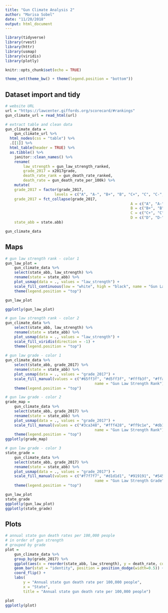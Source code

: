 ```yaml
---
title: "Gun Climate Analysis 2"
author: "Marisa Sobel"
date: "11/20/2018"
output: html_document
---
```


```r
library(tidyverse)
library(rvest)
library(httr)
library(usmap)
library(viridis)
library(plotly)

knitr::opts_chunk$set(echo = TRUE)

theme_set(theme_bw() + theme(legend.position = "bottom"))
```

## Dataset import and tidy

```r
# website URL
url = "https://lawcenter.giffords.org/scorecard/#rankings"
gun_climate_url = read_html(url)

# extract table and clean data
gun_climate_data = 
	gun_climate_url %>% 
  html_nodes(css = "table") %>% 
  .[[1]] %>% 
  html_table(header = TRUE) %>% 
  as.tibble() %>% 
	janitor::clean_names() %>% 
	rename(
		law_strength = gun_law_strength_ranked, 
		grade_2017 = x2017grade, 
		death_rate_rank = gun_death_rate_ranked, 
		death_rate = gun_death_rate_per_100k) %>% 
	mutate(
    grade_2017 = factor(grade_2017, 
                      levels = c("A", "A-", "B+", "B", "C+", "C", "C-", "D", "D-", "F")), 
    grade_2017 = fct_collapse(grade_2017, 
    													A = c("A", "A-"), 
    													B = c("B+", "B"), 
    													C = c("C+", "C", "C-"), 
    													D = c("D", "D-")), 
    state_abb = state.abb)

gun_climate_data
```

## Maps 

```r
# gun law strength rank - color 1
gun_law_plot = 
	gun_climate_data %>% 
	select(state_abb, law_strength) %>% 
	rename(state = state_abb) %>% 
	plot_usmap(data = ., values = "law_strength") +
	scale_fill_continuous(low = "white", high = "black", name = "Gun Law Strength Rank (2017)") +
	theme(legend.position = "top")

gun_law_plot

ggplotly(gun_law_plot)

# gun law strength rank - color 2
gun_climate_data %>% 
	select(state_abb, law_strength) %>% 
	rename(state = state_abb) %>% 
	plot_usmap(data = ., values = "law_strength") +
	scale_fill_viridis(direction = -1) +
	theme(legend.position = "top")
	
# gun law grade - color 1
gun_climate_data %>% 
	select(state_abb, grade_2017) %>% 
	rename(state = state_abb) %>% 
	plot_usmap(data = ., values = "grade_2017") +
	scale_fill_manual(values = c("#65ff3f", "#d5ff3f", "#fffb3f", "#ffab3f", "#ff423f"), 
										name = "Gun Law Strength Rank") + 
	theme(legend.position = "top")

# gun law grade - color 2
grade_map = 
	gun_climate_data %>% 
	select(state_abb, grade_2017) %>% 
	rename(state = state_abb) %>% 
	plot_usmap(data = ., values = "grade_2017") +
	scale_fill_manual(values = c("#3ca348", "#fff428", "#ff9c1e", "#db1d1a", "#4f0b2f"), 
										name = "Gun Law Strength Rank") + 
	theme(legend.position = "top")
ggplotly(grade_map)

# gun law grade - color 3
state_grade =  
	gun_climate_data %>% 
	select(state_abb, grade_2017) %>% 
	rename(state = state_abb) %>% 
	plot_usmap(data = ., values = "grade_2017") +
	scale_fill_manual(values = c("#f7f7f7", "#d1d1d1", "#919191", "#545454", "#262626"), 
										name = "Gun Law Strength Grade") + 
	theme(legend.position = "top")

gun_law_plot
state_grade
ggplotly(gun_law_plot)
ggplotly(state_grade)
```

## Plots 

```r
# annual state gun death rates per 100,000 people
# in order of gun strength 
# grouped by grade
plot = 
	gun_climate_data %>% 
	group_by(grade_2017) %>% 
	ggplot(aes(x = reorder(state_abb, law_strength), y = death_rate, color = grade_2017)) +
	geom_bar(stat = "identity", position = position_dodge(width=0.5)) + 
	coord_flip() +
	labs(
		y = "Annual state gun death rate per 100,000 people", 
		x = "State", 
		title = "Annual state gun death rate per 100,000 people")

plot
ggplotly(plot)
```

